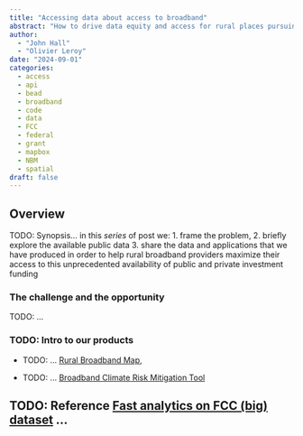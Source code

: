 ```yaml
---
title: "Accessing data about access to broadband"
abstract: "How to drive data equity and access for rural places pursuing federal grants from the Broadband Equity Access and Deployment (BEAD) program"
author:
  - "John Hall"
  - "Olivier Leroy"
date: "2024-09-01"
categories:
  - access
  - api
  - bead
  - broadband
  - code
  - data
  - FCC
  - federal
  - grant
  - mapbox
  - NBM
  - spatial
draft: false
---
```


## Overview

TODO: Synopsis... in this _series_ of post we:
  1. frame the problem,
  2. briefly explore the available public data
  3. share the data and applications that we have produced in order to help rural broadband providers maximize their access to this unprecedented availability of public and private investment funding

### The challenge and the opportunity

TODO: ...

### TODO: Intro to our products

  - TODO: ... [Rural Broadband Map](https://rural-broadband-map.ruralinnovation.us/),

  - TODO: ... [Broadband Climate Risk Mitigation Tool](https://broadband-risk.ruralinnovation.us/)


## TODO: Reference [Fast analytics on FCC (big) dataset](../fcc-duckdb) ...

